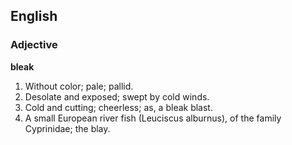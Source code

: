==English==

===Adjective===

'''bleak'''

#Without color; pale; pallid.
#Desolate and exposed; swept by cold winds.
#Cold and cutting; cheerless; as, a bleak blast.
#A small European river fish (Leuciscus alburnus), of the family Cyprinidae; the blay.